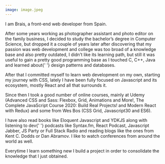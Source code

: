 ```yaml
---
image: image.jpeg
---
```


<p>
  I am Brais, a <span>front-end</span> web developer from Spain.
</p>

<p>
  After some years working as photographer assistant and photo editor on the family business, I
  decided to study the bachelor’s degree in <span>Computer Science</span>, but dropped it a couple
  of years later after discovering that my passion was <span>web development</span> and college was
  too broad of a knowledge base and also pretty outdated, I didn’t like its learning path, but still
  it was useful to gain a pretty good programming base as I touched C, C++, Java and learned about{' '}
  <span>design patterns</span> and databases.
</p>

<p>
  After that I committed myself to learn web development <span>on my own</span>, starting my journey
  with <span>CSS</span>, lately I have been fully focused on <span>Javascript</span> and its
  ecosystem, mostly <span>React</span> and all that surrounds it.
</p>

<p>
  Since then I took a good number of <span>online courses</span>, mainly at Udemy (Advanced CSS and
  Sass: Flexbox, Grid, Animations and More!, The Complete JavaScript Course 2020: Build Real
  Projects! and Modern React with Redux) and some from Wes Bos (CSS Grid, Javascript30 and ES6).
</p>

<p>
  I have also read <span>books</span> like Eloquent Javascript and YDKJS along with listening to dev{' '}
  <span>podcasts</span> like Syntax.fm, React Podcast, Javascript Jabber, JS Party or Full Stack
  Radio and reading <span>blogs</span> like the ones from Kent C. Dodds or Dan Abramov. I like to
  watch conferences from around the world as well.
</p>

<p>
  Everytime I learn something new I build a <span>project</span> in order to consolidate the
  knowledge that I just obtained.
</p>
